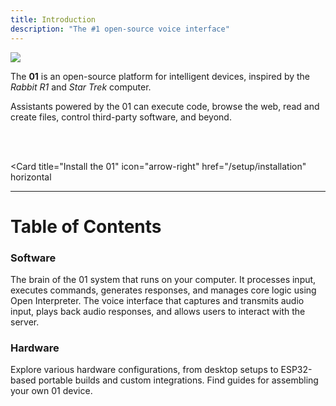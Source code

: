 ```yaml
---
title: Introduction
description: "The #1 open-source voice interface"
---
```


<img
  src="https://raw.githubusercontent.com/OpenInterpreter/01/main/docs/assets/banner.png"
  noZoom
/>

The **01** is an open-source platform for intelligent devices, inspired by the *Rabbit R1* and *Star Trek* computer.

Assistants powered by the 01 can execute code, browse the web, read and create files, control third-party software, and beyond.

<br></br>

<Card
  title="Install the 01"
  icon="arrow-right"
  href="/setup/installation"
  horizontal
></Card>

---

# Table of Contents

### Software

<CardGroup cols={2}>
  <Card title="Server" icon="server" href="/server/introduction">
    The brain of the 01 system that runs on your computer. It processes input, executes commands, generates responses, and manages core logic using Open Interpreter.
  </Card>
  <Card title="Client" icon="microphone" href="/client/introduction">
    The voice interface that captures and transmits audio input, plays back audio responses, and allows users to interact with the server.
  </Card>
</CardGroup>

### Hardware

<Card title="Build Options" icon="microchip" href="/hardware/introduction">
  Explore various hardware configurations, from desktop setups to ESP32-based portable builds and custom integrations. Find guides for assembling your own 01 device.
</Card>